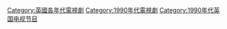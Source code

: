 [[Category:英國各年代電視劇|Category:英國各年代電視劇]]
[[Category:1990年代電視劇|Category:1990年代電視劇]]
[[Category:1990年代英国电视节目|Category:1990年代英国电视节目]]